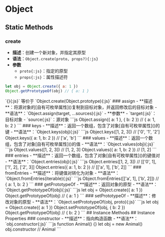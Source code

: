 
# Object
## Static Methods
### create
- **描述**：创建一个新对象，并指定其原型
- **语法**：`Object.create(proto, props?){:js}`
- **参数**
    - `proto{:js}`：指定的原型
    - `props{:js}`：属性描述符
```js
let obj = Object.create({ a: 1 })
Object.getPrototypeOf(obj) // { a: 1 }
```
<Callout>
`{}{:js}` 等价于 `Object.create(Object.prototype){:js}`
</Callout>
### assign
- **描述**：将源对象的[自有可枚举属性]()复制到目标对象，并返回修改后的目标对象
- **语法**：`Object.assign(target, ...sources){:js}`
- **参数**
    - `target{:js}`：目标对象
    - `source{:js}`：源对象
```js
Object.assign({ a: 1 }, { b: 2 }) // { a: 1, b: 2 }
```
### keys
- **描述**：返回一个数组，包含了对象[自有可枚举属性]()的键
- **语法**：`Object.keys(obj){:js}`
```js
Object.keys([1, 2, 3])      // ['0', '1', '2']
Object.keys({ a: 1, b: 2 }) // ['a', 'b'] 
```
### values
- **描述**：返回一个数组，包含了对象[自有可枚举属性]()的值
- **语法**：`Object.values(obj){:js}`
```js
Object.values([1, 2, 3])      // [1, 2, 3]
Object.values({ a: 1, b: 2 }) // [1, 2] 
```
### entries
- **描述**：返回一个数组，包含了对象[自有可枚举属性]()的键值对
- **语法**：`Object.entries(obj){:js}`
```js
Object.entries([1, 2, 3])      // [['0', 1], ['1', 2], ['2', 3]]
Object.entries({ a: 1, b: 2 }) // [['a', 1], ['b', 2]] 
```
### fromEntries
- **描述**：将键值对转化为对象
- **语法**：`Object.fromEntries(iterable){:js}`
```js
Object.fromEntries([['a', 1], ['b', 2]]) // { a: 1, b: 2 }
```
### getPrototypeOf
- **描述**：返回对象的原型
- **语法**：`Object.getPrototypeOf(obj){:js}`
```js
let obj = Object.create({ a: 1 })
Object.getPrototypeOf(obj) // { a: 1 }
```
### setPrototypeOf
- **描述**：修改对象的原型
- **语法**：`Object.setPrototypeOf(obj, proto){:js}`
```js
let obj = Object.create({ a: 1 })
Object.setPrototypeOf(obj, { b: 2 })
Object.getPrototypeOf(obj) // { b: 2 }
```
## Instance Methods
## Instance Properties
### constructor
- **描述**：指向构造函数
- **语法**：`obj.constructor{:js}`
```js
function Animal() {}
let obj = new Animal()
obj.constructor // Animal
```